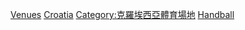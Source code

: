 {{Commons category|Handball venues by in Croatia}}

[[Category:克羅埃西亞手球|Venues]]
[[Category:各國手球場館|Croatia]]
[[Category:克羅埃西亞體育場地|Category:克羅埃西亞體育場地]]
[[Category:克羅埃西亞室內體育館|Handball]]